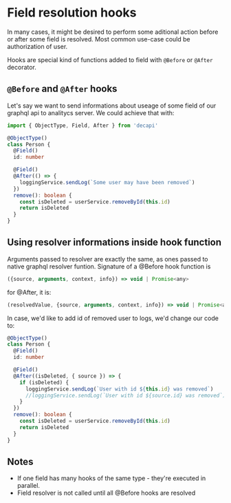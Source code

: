 # Field resolution hooks

In many cases, it might be desired to perform some aditional action before or after some field is resolved. Most common use-case could be authorization of user.

Hooks are special kind of functions added to field with `@Before` or `@After` decorator.

## `@Before` and `@After` hooks

Let's say we want to send informations about useage of some field of our graphql api to analitycs server. We could achieve that with:

```ts
import { ObjectType, Field, After } from 'decapi'

@ObjectType()
class Person {
  @Field()
  id: number

  @Field()
  @After(() => {
    loggingService.sendLog(`Some user may have been removed`)
  })
  remove(): boolean {
    const isDeleted = userService.removeById(this.id)
    return isDeleted
  }
}
```

## Using resolver informations inside hook function

Arguments passed to resolver are exactly the same, as ones passed to native graphql resolver funtion. Signature of a @Before hook function is

```js
({source, arguments, context, info}) => void | Promise<any>
```

for @After, it is:

```js
(resolvedValue, {source, arguments, context, info}) => void | Promise<any>
```

In case, we'd like to add id of removed user to logs, we'd change our code to:

```ts
@ObjectType()
class Person {
  @Field()
  id: number

  @Field()
  @After((isDeleted, { source }) => {
    if (isDeleted) {
      loggingService.sendLog(`User with id ${this.id} was removed`)
      //loggingService.sendLog(`User with id ${source.id} was removed`) could be used alternatively
    }
  })
  remove(): boolean {
    const isDeleted = userService.removeById(this.id)
    return isDeleted
  }
}
```

## Notes

- If one field has many hooks of the same type - they're executed in parallel.
- Field resolver is not called until all @Before hooks are resolved
